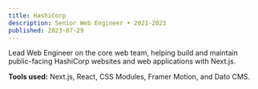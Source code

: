 ```yaml
---
title: HashiCorp
description: Senior Web Engineer • 2021-2023
published: 2023-07-29
---
```


Lead Web Engineer on the core web team, helping build and maintain public-facing
HashiCorp websites and web applications with Next.js.

**Tools used:** Next.js, React, CSS Modules, Framer Motion, and Dato CMS.
